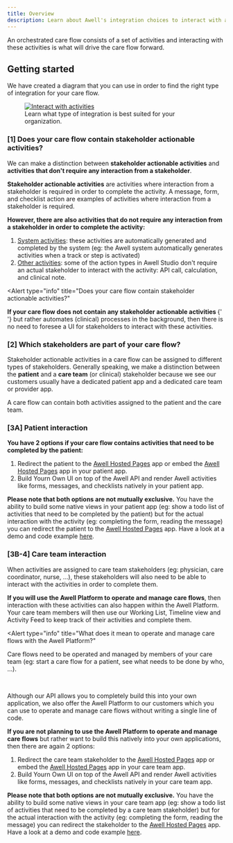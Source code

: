 ```yaml
---
title: Overview
description: Learn about Awell's integration choices to interact with activities in a care flow
---
```


An orchestrated care flow consists of a set of activities and interacting with these activities is what will drive the care flow forward.

## Getting started

We have created a diagram that you can use in order to find the right type of integration for your care flow.

<figure className="w-full flex flex-col justify-center text-center relative">
  <div className="bg-[#fff] p-4 w-full mx-auto rounded-md">
    <a
      href="https://res.cloudinary.com/da7x4rzl4/image/upload/v1673450872/Developer%20portal/interact_with_activities_diagram.png"
      target="_blank"
      className="custom-link"
    >
      <img
        src="https://res.cloudinary.com/da7x4rzl4/image/upload/v1673450872/Developer%20portal/interact_with_activities_diagram.png"
        alt="Interact with activities"
      />
    </a>
  </div>
  <figcaption className="dark:text-slate-400 pt-2">
    Learn what type of integration is best suited for your organization.
  </figcaption>
</figure>

### [1] Does your care flow contain stakeholder actionable activities?

We can make a distinction between **stakeholder actionable activities** and **activities that don't require any interaction from a stakeholder**.

**Stakeholder actionable activities** are activities where interaction from a stakeholder is required in order to complete the activity. A message, form, and checklist action are examples of activities where interaction from a stakeholder is required.

**However, there are also activities that do not require any interaction from a stakeholder in order to complete the activity:**

1. <u>System activities</u>: these activities are automatically generated and
   completed by the system (eg: the Awell system automatically generates
   activities when a track or step is activated)
2. <u>Other activities</u>: some of the action types in Awell Studio don't
   require an actual stakeholder to interact with the activity: API call,
   calculation, and clinical note.

<Alert
  type="info"
  title="Does your care flow contain stakeholder actionable activities?"
>
  <p>
    <strong>
      If your care flow does not contain any stakeholder actionable activities
    </strong>{' '}
    but rather automates (clinical) processes in the background, then there is
    no need to foresee a UI for stakeholders to interact with these activities.
  </p>
</Alert>

### [2] Which stakeholders are part of your care flow?

Stakeholder actionable activities in a care flow can be assigned to different types of stakeholders. Generally speaking, we make a distinction between the **patient** and a **care team** (or clinical) stakeholder because we see our customers usually have a dedicated patient app and a dedicated care team or provider app.

A care flow can contain both activities assigned to the patient and the care team.

### [3A] Patient interaction

**You have 2 options if your care flow contains activities that need to be completed by the patient:**

1. Redirect the patient to the [Awell Hosted Pages](/awell-orchestration/docs/activities/awell-hosted-pages/what-are-awell-hosted-pages) app or embed the [Awell Hosted Pages](/awell-orchestration/docs/activities/awell-hosted-pages/what-are-awell-hosted-pages) app in your patient app.
2. Build Yourn Own UI on top of the Awell API and render Awell activities like forms, messages, and checklists natively in your patient app.

**Please note that both options are not mutually exclusive.** You have the ability to build some native views in your patient app (eg: show a todo list of activities that need to be completed by the patient) but for the actual interaction with the activity (eg: completing the form, reading the message) you can redirect the patient to the [Awell Hosted Pages](/awell-orchestration/docs/activities/awell-hosted-pages/what-are-awell-hosted-pages) app. Have a look at a demo and code example [here](https://orchestration-stories.vercel.app/stories/patient-activity-feed-with-hosted-pages).

### [3B-4] Care team interaction

When activities are assigned to care team stakeholders (eg: physician, care coordinator, nurse, ...), these stakeholders will also need to be able to interact with the activities in order to complete them.

**If you will use the Awell Platform to operate and manage care flows**, then interaction with these activities can also happen within the Awell Platform. Your care team members will then use our Working List, Timeline view and Activity Feed to keep track of their activities and complete them.

<Alert
  type="info"
  title="What does it mean to operate and manage care flows with the Awell Platform?"
>
  <p>
    Care flows need to be operated and managed by members of your care team (eg:
    start a care flow for a patient, see what needs to be done by who, ...).
  </p>
  <br />
  <p>
    Although our API allows you to completely build this into your own
    application, we also offer the Awell Platform to our customers which you can
    use to operate and manage care flows without writing a single line of code.
  </p>
</Alert>

**If you are not planning to use the Awell Platform to operate and manage care flows** but rather want to build this natively into your own applications, then there are again 2 options:

1. Redirect the care team stakeholder to the [Awell Hosted Pages](/awell-orchestration/docs/activities/awell-hosted-pages/what-are-awell-hosted-pages) app or embed the [Awell Hosted Pages](/awell-orchestration/docs/activities/awell-hosted-pages/what-are-awell-hosted-pages) app in your care team app.
2. Build Yourn Own UI on top of the Awell API and render Awell activities like forms, messages, and checklists natively in your care team app.

**Please note that both options are not mutually exclusive.** You have the ability to build some native views in your care team app (eg: show a todo list of activities that need to be completed by a care team stakeholder) but for the actual interaction with the activity (eg: completing the form, reading the message) you can redirect the stakeholder to the [Awell Hosted Pages](/awell-orchestration/docs/activities/awell-hosted-pages/what-are-awell-hosted-pages) app. Have a look at a demo and code example [here](https://orchestration-stories.vercel.app/stories/patient-activity-feed-with-hosted-pages).
